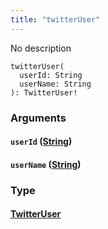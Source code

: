 ```yaml
---
title: "twitterUser"
---
```


No description

```
twitterUser(
  userId: String
  userName: String
): TwitterUser!

```

### Arguments[](#arguments "Direct link to heading")

#### `userId` ([String](/developer/graphql-api/references/scalars/string))[](#userid-string "Direct link to heading")

#### `userName` ([String](/developer/graphql-api/references/scalars/string))[](#username-string "Direct link to heading")

### Type[](#type "Direct link to heading")

#### [TwitterUser](/developer/graphql-api/references/objects/twitter-user)[](#twitteruser "Direct link to heading")